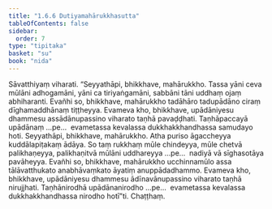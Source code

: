 ```yaml
---
title: "1.6.6 Dutiyamahārukkhasutta"
tableOfContents: false
sidebar:
  order: 7
type: "tipitaka"
basket: "su"
book: "nida"
---
```



<DynamicBreadcrumb />

<Division number="56" book="nida" bookNo="12" page="315">

<Paragraph number="408" book="nida">
Sāvatthiyaṃ viharati. “Seyyathāpi, bhikkhave, mahārukkho. Tassa yāni ceva mūlāni adhogamāni, yāni ca tiriyaṅgamāni, sabbāni tāni uddhaṃ ojaṃ abhiharanti. Evañhi so, bhikkhave, mahārukkho tadāhāro tadupādāno ciraṃ dīghamaddhānaṃ tiṭṭheyya. Evameva kho, bhikkhave, upādāniyesu dhammesu assādānupassino viharato taṇhā pavaḍḍhati. Taṇhāpaccayā upādānaṃ …pe…  evametassa kevalassa dukkhakkhandhassa samudayo hoti.
</Paragraph>

<Paragraph number="409" book="nida">
Seyyathāpi, bhikkhave, mahārukkho. Atha puriso āgaccheyya kuddālapiṭakaṃ ādāya. So taṃ rukkhaṃ mūle chindeyya, mūle chetvā palikhaṇeyya, palikhaṇitvā mūlāni uddhareyya …pe…  nadiyā vā sīghasotāya pavāheyya. Evañhi so, bhikkhave, mahārukkho ucchinnamūlo assa tālāvatthukato anabhāvaṃkato āyatiṃ anuppādadhammo. Evameva kho, bhikkhave, upādāniyesu dhammesu ādīnavānupassino viharato taṇhā nirujjhati. Taṇhānirodhā upādānanirodho …pe…  evametassa kevalassa dukkhakkhandhassa nirodho hotī”ti.

</Paragraph>
</Division>

<Paragraph number="410" type="center" book="nida">
Chaṭṭhaṃ.
</Paragraph>